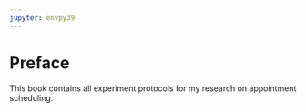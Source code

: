 ```yaml
---
jupyter: envpy39
---
```


# Preface {.unnumbered}

This book contains all experiment protocols for my research on appointment scheduling.
